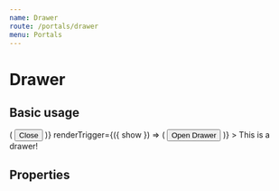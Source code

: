 ```yaml
---
name: Drawer
route: /portals/drawer
menu: Portals
---
```



# Drawer

## Basic usage

<Playground>
  <Drawer
    title="Title"
    subtitle="Subtitle"
    className="default-theme"
    actions={({ hide }) => (
      <button onClick={hide} className="btn btn-primary">
        Close
      </button>
    )}
    renderTrigger={({ show }) => (
      <button onClick={show} className="btn btn-primary">
        Open Drawer
      </button>
    )}
  >
    This is a drawer!
  </Drawer>
</Playground>

## Properties

<PropsTable of={Drawer} />
